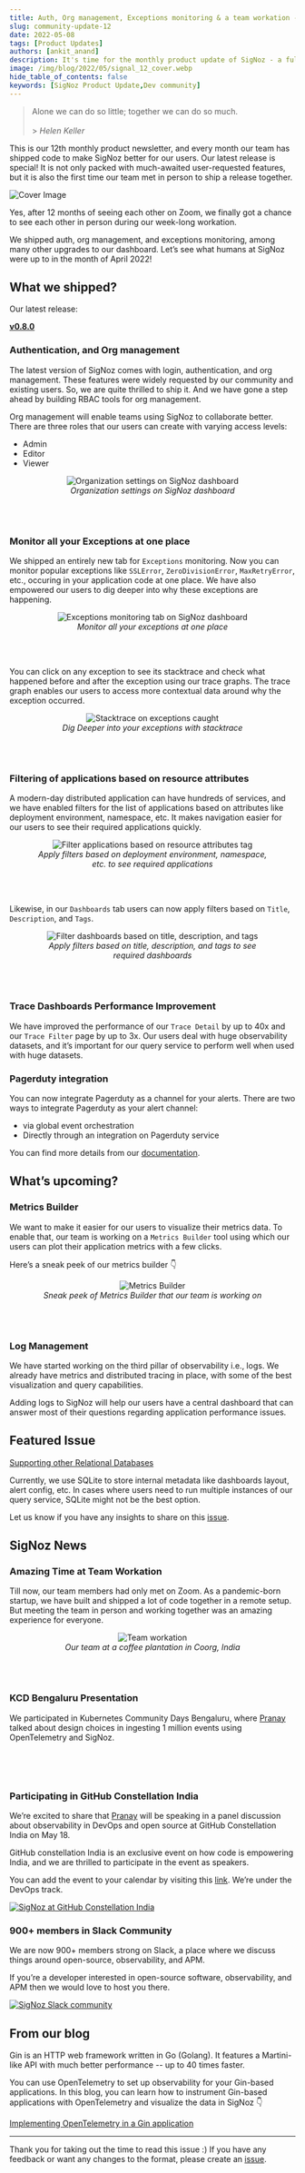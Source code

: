 ```yaml
---
title: Auth, Org management, Exceptions monitoring & a team workation - SigNal 12
slug: community-update-12
date: 2022-05-08
tags: [Product Updates]
authors: [ankit_anand]
description: It's time for the monthly product update of SigNoz - a full-stack open-source APM tool. Find out what we've been upto at SigNoz during April, 2022.
image: /img/blog/2022/05/signal_12_cover.webp
hide_table_of_contents: false
keywords: [SigNoz Product Update,Dev community]
---
```


<head>
  <link rel="canonical" href="https://signoz.io/blog/community-update-12/"/>
</head>



> Alone we can do so little; together we can do so much.<br></br> > _Helen Keller_

This is our 12th monthly product newsletter, and every month our team has shipped code to make SigNoz better for our users. Our latest release is special! It is not only packed with much-awaited user-requested features, but it is also the first time our team met in person to ship a release together.



![Cover Image](/img/blog/2022/05/signal_12_cover.webp)

Yes, after 12 months of seeing each other on Zoom, we finally got a chance to see each other in person during our week-long workation.

We shipped auth, org management, and exceptions monitoring, among many other upgrades to our dashboard. Let’s see what humans at SigNoz were up to in the month of April 2022!

## What we shipped?

Our latest release:

**[v0.8.0](https://github.com/SigNoz/signoz/releases/tag/v0.8.0)**

### Authentication, and Org management

The latest version of SigNoz comes with login, authentication, and org management. These features were widely requested by our community and existing users. So, we are quite thrilled to ship it. And we have gone a step ahead by building RBAC tools for org management.

Org management will enable teams using SigNoz to collaborate better. There are three roles that our users can create with varying access levels:

- Admin
- Editor
- Viewer

<figure data-zoomable align='center'>
    <img src="/img/blog/2022/05/org_management.webp" alt="Organization settings on SigNoz dashboard"/>
    <figcaption><i>Organization settings on SigNoz dashboard</i></figcaption>
</figure>

<br></br>

### Monitor all your Exceptions at one place

We shipped an entirely new tab for `Exceptions` monitoring. Now you can monitor popular exceptions like `SSLError`, `ZeroDivisionError`, `MaxRetryError`, etc., occuring in your application code at one place. We have also empowered our users to dig deeper into why these exceptions are happening.

<figure data-zoomable align='center'>
    <img src="/img/blog/2022/05/exceptions_monitoring.webp" alt="Exceptions monitoring tab on SigNoz dashboard"/>
    <figcaption><i>Monitor all your exceptions at one place</i></figcaption>
</figure>

<br></br>

You can click on any exception to see its stacktrace and check what happened before and after the exception using our trace graphs. The trace graph enables our users to access more contextual data around why the exception occurred.

<figure data-zoomable align='center'>
    <img src="/img/blog/2022/05/signoz_stacktrace.webp" alt="Stacktrace on exceptions caught"/>
    <figcaption><i>Dig Deeper into your exceptions with stacktrace</i></figcaption>
</figure>

<br></br>

### Filtering of applications based on resource attributes

A modern-day distributed application can have hundreds of services, and we have enabled filters for the list of applications based on attributes like deployment environment, namespace, etc. It makes navigation easier for our users to see their required applications quickly.

<figure data-zoomable align='center'>
    <img src="/img/blog/2022/05/resource_attributes_filtering.webp" alt="Filter applications based on resource attributes tag"/>
    <figcaption><i>Apply filters based on deployment environment, namespace, etc. to see required applications</i></figcaption>
</figure>

<br></br>

Likewise, in our `Dashboards` tab users can now apply filters based on `Title`, `Description`, and `Tags`.

<figure data-zoomable align='center'>
    <img src="/img/blog/2022/05/filtering_dashboards.webp" alt="Filter dashboards based on title, description, and tags"/>
    <figcaption><i>Apply filters based on title, description, and tags to see required dashboards</i></figcaption>
</figure>

<br></br>

### Trace Dashboards Performance Improvement

We have improved the performance of our `Trace Detail` by up to 40x and our `Trace Filter` page by up to 3x. Our users deal with huge observability datasets, and it’s important for our query service to perform well when used with huge datasets.

### Pagerduty integration

You can now integrate Pagerduty as a channel for your alerts. There are two ways to integrate Pagerduty as your alert channel:

- via global event orchestration
- Directly through an integration on Pagerduty service

You can find more details from our [documentation](https://signoz.io/docs/userguide/alerts-management/#configure-pagerduty-channel).

## What’s upcoming?

### Metrics Builder

We want to make it easier for our users to visualize their metrics data. To enable that, our team is working on a `Metrics Builder` tool using which our users can plot their application metrics with a few clicks.

Here’s a sneak peek of our metrics builder 👇

<figure data-zoomable align='center'>
    <img src="/img/blog/2022/05/query-builder.webp" alt="Metrics Builder"/>
    <figcaption><i>Sneak peek of Metrics Builder that our team is working on</i></figcaption>
</figure>

<br></br>

### Log Management

We have started working on the third pillar of observability i.e., logs. We already have metrics and distributed tracing in place, with some of the best visualization and query capabilities.

Adding logs to SigNoz will help our users have a central dashboard that can answer most of their questions regarding application performance issues.

## Featured Issue

[Supporting other Relational Databases](https://github.com/SigNoz/signoz/issues/941)

Currently, we use SQLite to store internal metadata like dashboards layout, alert config, etc. In cases where users need to run multiple instances of our query service, SQLite might not be the best option.

Let us know if you have any insights to share on this [issue](https://github.com/SigNoz/signoz/issues/941).

## SigNoz News

### Amazing Time at Team Workation

Till now, our team members had only met on Zoom. As a pandemic-born startup, we have built and shipped a lot of code together in a remote setup. But meeting the team in person and working together was an amazing experience for everyone.

<figure data-zoomable align='center'>
    <img src="/img/blog/2022/05/team_pic.webp" alt="Team workation"/>
    <figcaption><i>Our team at a coffee plantation in Coorg, India</i></figcaption>
</figure>

<br></br>

### KCD Bengaluru Presentation

We participated in Kubernetes Community Days Bengaluru, where [Pranay](https://twitter.com/pranay01) talked about design choices in ingesting 1 million events using OpenTelemetry and SigNoz.

<p>&nbsp;</p>

<YouTube id="csOiJ0JR21U" mute={false} />

<p>&nbsp;</p>

### Participating in GitHub Constellation India

We’re excited to share that [Pranay](https://twitter.com/pranay01) will be speaking in a panel discussion about observability in DevOps and open source at GitHub Constellation India on May 18.

GitHub constellation India is an exclusive event on how code is empowering India, and we are thrilled to participate in the event as speakers.

You can add the event to your calendar by visiting this [link](https://githubconstellation.com/schedule). We’re under the DevOps track.

[![SigNoz at GitHub Constellation India](/img/blog/2022/05/github_constellation_india.webp)](https://githubconstellation.com/schedule)

### 900+ members in Slack Community

We are now 900+ members strong on Slack, a place where we discuss things around open-source, observability, and APM.

If you’re a developer interested in open-source software, observability, and APM then we would love to host you there.

[![SigNoz Slack community](/img/blog/common/join_slack_cta.webp)](https://signoz.io/slack)

## From our blog

Gin is an HTTP web framework written in Go (Golang). It features a Martini-like API with much better performance -- up to 40 times faster.

You can use OpenTelemetry to set up observability for your Gin-based applications. In this blog, you can learn how to instrument Gin-based applications with OpenTelemetry and visualize the data in SigNoz 👇

[Implementing OpenTelemetry in a Gin application](https://signoz.io/blog/opentelemetry-gin/)

---

Thank you for taking out the time to read this issue :) If you have any feedback or want any changes to the format, please create an [issue](https://github.com/SigNoz/signoz/issues).
